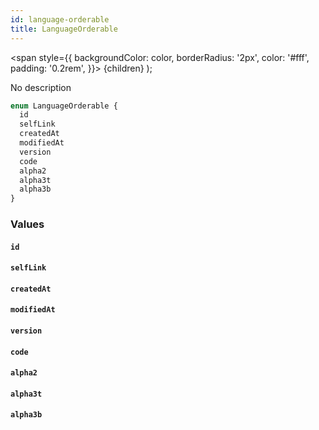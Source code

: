 ```yaml
---
id: language-orderable
title: LanguageOrderable
---
```


<span
style={{
      backgroundColor: color,
      borderRadius: '2px',
      color: '#fff',
      padding: '0.2rem',
    }}>
{children}
</span>
);

No description

```graphql
enum LanguageOrderable {
  id
  selfLink
  createdAt
  modifiedAt
  version
  code
  alpha2
  alpha3t
  alpha3b
}
```

### Values

#### `id`

#### `selfLink`

#### `createdAt`

#### `modifiedAt`

#### `version`

#### `code`

#### `alpha2`

#### `alpha3t`

#### `alpha3b`

